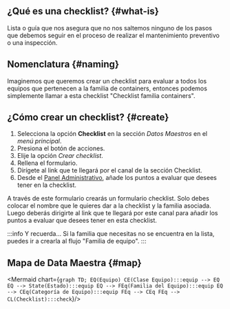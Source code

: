 
## ¿Qué es una checklist? {#what-is}
Lista o guía que nos asegura que no nos saltemos ninguno de los pasos que debemos seguir en el proceso de realizar el mantenimiento preventivo o una inspección.

## Nomenclatura {#naming}
Imaginemos que queremos crear un checklist para evaluar a todos los equipos que pertenecen a la familia de containers, entonces podemos simplemente llamar a esta checklist "Checklist familia containers".

## ¿Cómo crear un checklist? {#create}
1. Selecciona la opción **Checklist** en la sección _Datos Maestros_ en el _menú principal_.
2. Presiona el botón de acciones.
3. Elije la opción _Crear checklist_.
4. Rellena el formulario.
5. Dirígete al link que te llegará por el canal de la sección Checklist.
6. Desde el [Panel Administrativo](/docs/documentation/admin/survey/survey_overview#form-template), añade los puntos a evaluar que desees tener en la checklist.

A través de este formulario crearás un formulario checklist. Solo debes colocar el nombre que le quieres dar a la checklist y la familia asociada. Luego deberás dirigirte al link que te llegará por este canal para añadir los puntos a evaluar que desees tener en esta checklist.

:::info Y recuerda…
Si la familia que necesitas no se encuentra en la lista, puedes ir a crearla al flujo "Familia de equipo".
:::

## Mapa de Data Maestra {#map}

<div className="align-center">

<Mermaid chart={`
    graph TD;
        EQ(Equipo)
        CE(Clase Equipo):::equip --> EQ
        EQ --> State(Estado):::equip
        EQ --> FEq(Familia del Equipo):::equip
        EQ --> CEq(Categoría de Equipo):::equip
        FEq --> CEq
        FEq --> CL(Checklist):::check
`}/>

</div>
